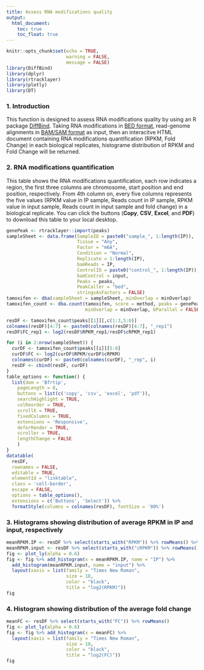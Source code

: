 ```yaml
---
title: Assess RNA modifications quality
output:
  html_document:
    toc: true
    toc_float: true
---
```


```r
knitr::opts_chunk$set(echo = TRUE,
                      warning = FALSE,
                      message = FALSE)
library(DiffBind)
library(dplyr)
library(rtracklayer)
library(plotly)
library(DT)
```

### 1. Introduction
This function is designed to assess RNA modifications quality by using an R package [DiffBind](http://dx.doi.org/10.3389/fgene.2015.00169). Taking RNA modifications in [BED format](https://genome.ucsc.edu/FAQ/FAQformat.html), read-genome alignments in [BAM/SAM format](https://en.wikipedia.org/wiki/SAM_(file_format)) as input, then an interacitve HTML document containing RNA modifications quantification (RPKM, Fold Change) in each biological replicates, histograme distribution of RPKM and Fold Change will be returned.


### 2. RNA modifications quantification
This table shows the RNA modifications quantification, each row indicates a region, the first three columns are chromosome, start position and end position, respectively. From 4th column on, every five columns represents the five values (RPKM value in IP sample, Reads count in IP sample, RPKM value in input sample, Reads count in input sample and fold change) in a biological replicate. You can click the buttons (**Copy**, **CSV**, **Excel**, and **PDF**) to download this table to your local desktop. 

```r
genePeak <- rtracklayer::import(peaks)
sampleSheet <- data.frame(SampleID = paste0("sample_", 1:length(IP)),
                          Tissue = "Any",
                          Factor = "m6A",
                          Condition = "Normal",
                          Replicate = 1:length(IP),
                          bamReads = IP,
                          ControlID = paste0("control_", 1:length(IP)),
                          bamControl = input,
                          Peaks = peaks,
                          PeakCaller = "bed",
                          stringsAsFactors = FALSE)
tamoxifen <- dba(sampleSheet = sampleSheet, minOverlap = minOverlap)
tamoxifen_count <- dba.count(tamoxifen, score = method, peaks = genePeak,
                             minOverlap = minOverlap, bParallel = FALSE)

resDF <- tamoxifen_count$peaks[[1]][,c(1:3,5:8)]
colnames(resDF)[4:7] <- paste0(colnames(resDF)[4:7], "_rep1")
resDF$FC_rep1 <- log2(resDF$RPKM_rep1/resDF$cRPKM_rep1)

for (i in 2:nrow(sampleSheet)) {
  curDF <- tamoxifen_count$peaks[[i]][5:8]
  curDF$FC <- log2(curDF$RPKM/curDF$cRPKM)
  colnames(curDF) <- paste0(colnames(curDF), "_rep", i)
  resDF <- cbind(resDF, curDF)
}
table_options <- function() {
  list(dom = 'Bfrtip',
    pageLength = 8,
    buttons = list(c('copy', 'csv', 'excel', 'pdf')),
    searchHighlight = TRUE,
    colReorder = TRUE,
    scrollX = TRUE,
    fixedColumns = TRUE,
    extensions = 'Responsive',
    deferRender = TRUE,
    scroller = TRUE,
    lengthChange = FALSE
    )
}
datatable(
  resDF,
  rownames = FALSE,
  editable = TRUE,
  elementId = "linktable",
  class = 'cell-border',
  escape = FALSE,
  options = table_options(),
  extensions = c('Buttons', 'Select')) %>% 
  formatStyle(columns = colnames(resDF), fontSize = '80%')
```

### 3. Histograms showing distribution of average RPKM in IP and input, respectively
```r
meanRPKM.IP <- resDF %>% select(starts_with("RPKM")) %>% rowMeans() %>% log2()
meanRPKM.input <- resDF %>% select(starts_with("cRPKM")) %>% rowMeans() %>% log2()
fig <- plot_ly(alpha = 0.6)
fig <- fig %>% add_histogram(x = meanRPKM.IP, name = "IP") %>% 
  add_histogram(meanRPKM.input, name = "input") %>% 
  layout(xaxis = list(family = "Times New Roman",
                      size = 18,
                      color = "black",
                      title = "log2(RPKM)"))
fig
```

### 4. Histogram showing distribution of the average fold change
```r
meanFC <- resDF %>% select(starts_with("FC")) %>% rowMeans()
fig <- plot_ly(alpha = 0.6)
fig <- fig %>% add_histogram(x = meanFC) %>% 
  layout(xaxis = list(family = "Times New Roman",
                      size = 18,
                      color = "black",
                      title = "log2(FC)"))
fig
```



